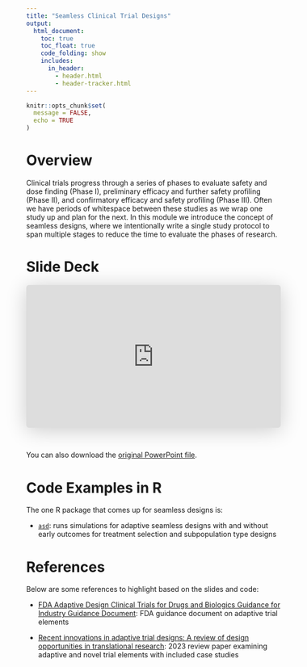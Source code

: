 ```yaml
---
title: "Seamless Clinical Trial Designs"
output:
  html_document: 
    toc: true
    toc_float: true
    code_folding: show
    includes:
      in_header:
        - header.html
        - header-tracker.html
---
```


```r
knitr::opts_chunk$set(
  message = FALSE,
  echo = TRUE
)
```


# Overview

Clinical trials progress through a series of phases to evaluate safety and dose finding (Phase I), preliminary efficacy and further safety profiling (Phase II), and confirmatory efficacy and safety profiling (Phase III). Often we have periods of whitespace between these studies as we wrap one study up and plan for the next. In this module we introduce the concept of seamless designs, where we intentionally write a single study protocol to span multiple stages to reduce the time to evaluate the phases of research.


# Slide Deck

<iframe class="speakerdeck-iframe" style="border: 0px; background: rgba(0, 0, 0, 0.1) padding-box; margin: 0px; padding: 0px; border-radius: 6px; box-shadow: rgba(0, 0, 0, 0.2) 0px 5px 40px; width: 100%; height: auto; aspect-ratio: 560 / 315;" frameborder="0" src="https://speakerdeck.com/player/3454094432fb4971b71e8e61c7be57f1" title="Seamless Trial Designs" allowfullscreen="true" data-ratio="1.7777777777777777"></iframe>

&nbsp;

You can also download the [original PowerPoint file](./files/Slides/10_seamless_designs.pptx).


# Code Examples in R

The one R package that comes up for seamless designs is:

* [`asd`](https://cran.r-project.org/web/packages/asd/): runs simulations for adaptive seamless designs with and without early outcomes for treatment selection and subpopulation type designs


# References

Below are some references to highlight based on the slides and code:

* [FDA Adaptive Design Clinical Trials for Drugs and Biologics Guidance for Industry Guidance Document](https://www.fda.gov/regulatory-information/search-fda-guidance-documents/adaptive-design-clinical-trials-drugs-and-biologics-guidance-industry): FDA guidance document on adaptive trial elements

* [Recent innovations in adaptive trial designs: A review of design opportunities in translational research](https://www.cambridge.org/core/journals/journal-of-clinical-and-translational-science/article/recent-innovations-in-adaptive-trial-designs-a-review-of-design-opportunities-in-translational-research/614EAFEA5E89CA035E82E152AF660E5D?utm_campaign=shareaholic&utm_medium=copy_link&utm_source=bookmark): 2023 review paper examining adaptive and novel trial elements with included case studies
